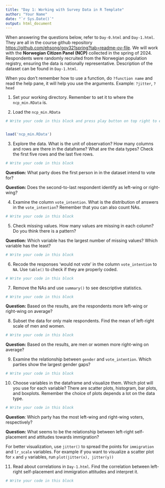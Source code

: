 ```yaml
---
title: "Day 1: Working with Survey Data in R Template"
author: "Your Name"
date: "`r Sys.Date()`"
output: html_document
---
```


When answering the questions below, refer to `Day-0.html` and `Day-1.html`. They are all in the course github repository [https://github.com/ehsong/gov321spring?tab=readme-ov-file](https://github.com/ehsong/gov321spring?tab=readme-ov-file). We will work with the **Norwegian Citizen Panel (NCP)** collected in the spring of 2024. Respondents were randomly recruited from the Norwegian population registry, ensuring the data is nationally representative. Description of the dataset can be found in `Day-1.html`. 

When you don't remember how to use a function, do ``?function name`` and read the help pane, it will help you use the arguments. Example: `?jitter`, `?head`

1. Set your working directory. Remember to set it to where the `ncp_min.RData` is.

2. Load the `ncp_min.RData`

```r
# Write your code in this block and press play button on top right to execute; remember text after the hash tag is not code and will not be executed. Click 'Knit to html' and see for yourself.


load('ncp_min.RData')

```

3. Explore the data. What is the unit of observation? How many columns and rows are there in the dataframe? What are the data types? Check the first five rows and the last five rows.

```r
# Write your code in this block
```

**Question:** What party does the first person in in the dataset intend to vote for?

**Question:** Does the second-to-last respondent identify as left-wing or right-wing?

4. Examine the column `vote_intention`. What is the distribution of answers in the `vote_intention`? Remember that you can also count NAs.

```r
# Write your code in this block
```

5. Check missing values. How many values are missing in each column? Do you think there is a pattern? 

**Question:** Which variable has the largest number of missing values? Which variable has the least?

```r
# Write your code in this block
```

6. Recode the responses 'would not vote' in the column `vote_intention` to `NA`. Use `table()` to check if they are properly coded.

```r
# Write your code in this block
```

7. Remove the NAs and use `summary()` to see descriptive statistics.

```r
# Write your code in this block
```

**Question:** Based on the results, are the respondents more left-wing or right-wing on average?

8. Subset the data for only male respondents. Find the mean of left-right scale of men and women.

```r
# Write your code in this block
```

**Question:** Based on the results, are men or women more right-wing on average?

9. Examine the relationship between `gender` and `vote_intention`.  Which parties show the largest gender gaps?

```r
# Write your code in this block
```

10. Choose variables in the dataframe and visualize them. Which plot will you use for each variable? There are scatter plots, histogram, bar plots, and boxplots. Remember the choice of plots depends a lot on the data type.

```r
# Write your code in this block
```

**Question**: Which party has the most left-wing and right-wing voters, respectively?

**Question:** What seems to be the relationship between left-right self-placement and attitudes towards immigration?

For better visualization, use `jitter()` to spread the points for `immigration` and `lr_scale` variables. For example if you want to visualize a scatter plot for `x` and `y` variables, run `plot(jitter(x), jitter(y))`


11. Read about correlations in `Day-1.html`. Find the correlation between left-right self-placement and immigration attitudes and interpret it.

```r
# Write your code in this block
```
